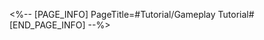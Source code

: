 <%-- [PAGE_INFO]
PageTitle=#Tutorial/Gameplay Tutorial#
[END_PAGE_INFO] --%>
{{Tutorial
|sort      = 995301
|title     = Gameplay Tutorial
|subtitle  = 
|type      = 
|about     = 
|image1    = Tutorial Gameplay Tutorial 1.png{{subst:void|<!--$UPLOAD:<<SpriteOutput/TutorialPic/TutorialPage_995301.png>-<Tutorial Gameplay Tutorial 1.png>-<Tutorial Files>>-->}}
|text1     = After the Exhibition Day starts, the {{Color|h|nobold=1|Pom-Pom Delivery}} event will appear periodically.<br />Completing Pom-Pom Delivery will {{Color|h|nobold=1|advance}} the {{Color|h|nobold=1|Exhibition Day}} progress.
|image2    = Tutorial Gameplay Tutorial 2.png{{subst:void|<!--$UPLOAD:<<SpriteOutput/TutorialPic/TutorialPage_995302.png>-<Tutorial Gameplay Tutorial 2.png>-<Tutorial Files>>-->}}
|text2     = {{Color|h|nobold=1|Drag cargo}} and hand them off to the corresponding assistant to claim {{Color|h|nobold=1|Express Rewards}}.<br />Rewards include rare items such as {{Color|h|nobold=1|lots of gold coins}}, {{Color|h|nobold=1|diamonds}}, and {{Color|h|nobold=1|Entry Tickets}}.
|image3    = Tutorial Gameplay Tutorial 3.png{{subst:void|<!--$UPLOAD:<<SpriteOutput/TutorialPic/TutorialPage_995303.png>-<Tutorial Gameplay Tutorial 3.png>-<Tutorial Files>>-->}}
|text3     = Note: when you {{Color|h|nobold=1|increase revenue per second}}, you {{Color|h|nobold=1|can also increase}} the {{Color|h|nobold=1|amount of coins awarded}} by Pom-Pom Delivery.
}}